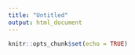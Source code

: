 ---
title: "Untitled"
output: html_document
---

```{r setup, include=FALSE}
knitr::opts_chunk$set(echo = TRUE)
```

```{r}

```


```{r}

```


```{r}

```


```{r}

```










































